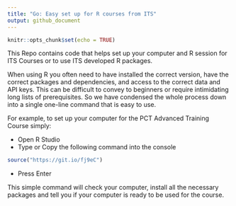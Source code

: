 ```yaml
---
title: "Go: Easy set up for R courses from ITS"
output: github_document
---
```


```r
knitr::opts_chunk$set(echo = TRUE)
```

This Repo contains code that helps set up your computer and R session for ITS Courses or to use ITS developed R packages.

When using R you often need to have installed the correct version, have the correct packages and dependencies, and access to the correct data and API keys. This can be difficult to convey to beginners or require intimidating long lists of prerequisites. So we have condensed the whole process down into a single one-line command that is easy to use.

For example, to set up your computer for the PCT Advanced Training Course simply:

- Open R Studio
- Type or Copy the following command into the console
```r
source("https://git.io/fj9eC")
```
- Press Enter

This simple command will check your computer, install all the necessary packages and tell you if your computer is ready to be used for the course.